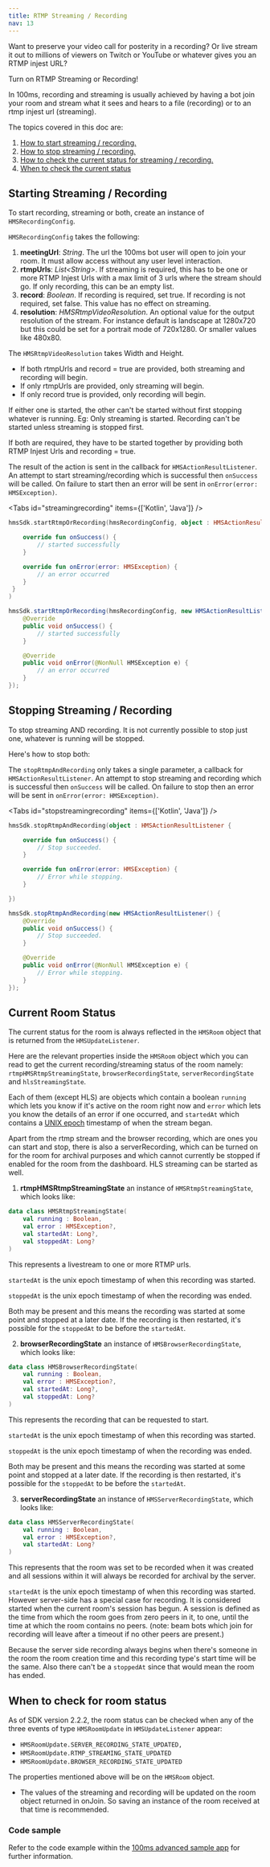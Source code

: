 ```yaml
---
title: RTMP Streaming / Recording
nav: 13
---
```


Want to preserve your video call for posterity in a recording? Or live stream it out to millions of viewers on Twitch or YouTube or whatever gives you an RTMP injest URL?

Turn on RTMP Streaming or Recording!

In 100ms, recording and streaming is usually achieved by having a bot join your room and stream what it sees and hears to a file (recording) or to an rtmp injest url (streaming).

The topics covered in this doc are:

1. [How to start streaming / recording.](#starting-streaming-recording)
2. [How to stop streaming / recording.](#stopping-streaming-recording)
3. [How to check the current status for streaming / recording.](#current-room-status)
4. [When to check the current status](#when-to-check-for-room-status)

## Starting Streaming / Recording

To start recording, streaming or both, create an instance of `HMSRecordingConfig`.

`HMSRecordingConfig` takes the following:

1. **meetingUrl**: _String_. The url the 100ms bot user will open to join your room. It must allow access without any user level interaction.
2. **rtmpUrls**: _List<String\>_. If streaming is required, this has to be one or more RTMP Injest Urls with a max limit of 3 urls where the stream should go. If only recording, this can be an empty list.
3. **record**: _Boolean_. If recording is required, set true. If recording is not required, set false. This value has no effect on streaming.
4. **resolution**: _HMSRtmpVideoResolution_. An optional value for the output resolution of the stream. For instance default is landscape at 1280x720 but this could be set for a portrait mode of 720x1280. Or smaller values like 480x80.

The `HMSRtmpVideoResolution` takes Width and Height.

-   If both rtmpUrls and record = true are provided, both streaming and recording will begin.
-   If only rtmpUrls are provided, only streaming will begin.
-   If only record true is provided, only recording will begin.

If either one is started, the other can't be started without first stopping whatever is running.
Eg: Only streaming is started. Recording can't be started unless streaming is stopped first.

If both are required, they have to be started together by providing both RTMP Injest Urls and recording = true.

The result of the action is sent in the callback for `HMSActionResultListener`. An attempt to start streaming/recording which is successful then `onSuccess` will be called. On failure to start then an error will be sent in `onError(error: HMSException)`.

<Tabs id="streamingrecording" items={['Kotlin', 'Java']} />

<Tab id='streamingrecording-0'>

```kotlin
hmsSdk.startRtmpOrRecording(hmsRecordingConfig, object : HMSActionResultListener {

    override fun onSuccess() {
        // started successfully
    }

    override fun onError(error: HMSException) {
        // an error occurred
    }
 }
)
```

</Tab>

<Tab id='streamingrecording-1'>

```java
hmsSdk.startRtmpOrRecording(hmsRecordingConfig, new HMSActionResultListener() {
    @Override
    public void onSuccess() {
        // started successfully
    }

    @Override
    public void onError(@NonNull HMSException e) {
        // an error occurred
    }
});
```

</Tab>

## Stopping Streaming / Recording

To stop streaming AND recording. It is not currently possible to stop just one, whatever is running will be stopped.

Here's how to stop both:

The `stopRtmpAndRecording` only takes a single parameter, a callback for `HMSActionResultListener`. An attempt to stop streaming and recording which is successful then `onSuccess` will be called. On failure to stop then an error will be sent in `onError(error: HMSException)`.

<Tabs id="stopstreamingrecording" items={['Kotlin', 'Java']} />

<Tab id='stopstreamingrecording-0'>

```kotlin
hmsSdk.stopRtmpAndRecording(object : HMSActionResultListener {

    override fun onSuccess() {
        // Stop succeeded.
    }

    override fun onError(error: HMSException) {
        // Error while stopping.
    }

})

```

</Tab>

<Tab id='stopstreamingrecording-1'>

```java
hmsSdk.stopRtmpAndRecording(new HMSActionResultListener() {
    @Override
    public void onSuccess() {
        // Stop succeeded.
    }

    @Override
    public void onError(@NonNull HMSException e) {
        // Error while stopping.
    }
});
```

</Tab>

## Current Room Status

The current status for the room is always reflected in the `HMSRoom` object that is returned from the `HMSUpdateListener`.

Here are the relevant properties inside the `HMSRoom` object which you can read to get the current recording/streaming status of the room namely: `rtmpHMSRtmpStreamingState`, `browserRecordingState`, `serverRecordingState` and `hlsStreamingState`.

Each of them (except HLS) are objects which contain a boolean `running` which lets you know if it's active on the room right now and `error` which lets you know the details of an error if one occurred, and `startedAt` which contains a [UNIX epoch](https://www.epochconverter.com/) timestamp of when the stream began.

Apart from the rtmp stream and the browser recording, which are ones you can start and stop, there is also a serverRecording, which can be turned on for the room for archival purposes and which cannot currently be stopped if enabled for the room from the dashboard. HLS streaming can be started as well.

1. **rtmpHMSRtmpStreamingState** an instance of `HMSRtmpStreamingState`, which looks like:

```kotlin
data class HMSRtmpStreamingState(
    val running : Boolean,
    val error : HMSException?,
    val startedAt: Long?,
    val stoppedAt: Long?
)
```

This represents a livestream to one or more RTMP urls.

`startedAt` is the unix epoch timestamp of when this recording was started.

`stoppedAt` is the unix epoch timestamp of when the recording was ended.

Both may be present and this means the recording was started at some point and stopped at a later date. If the recording is then restarted, it's possible for the `stoppedAt` to be before the `startedAt`.

2. **browserRecordingState** an instance of `HMSBrowserRecordingState`, which looks like:

```kotlin
data class HMSBrowserRecordingState(
    val running : Boolean,
    val error : HMSException?,
    val startedAt: Long?,
    val stoppedAt: Long?
)
```

This represents the recording that can be requested to start.

`startedAt` is the unix epoch timestamp of when this recording was started.

`stoppedAt` is the unix epoch timestamp of when the recording was ended.

Both may be present and this means the recording was started at some point and stopped at a later date. If the recording is then restarted, it's possible for the `stoppedAt` to be before the `startedAt`.

3. **serverRecordingState** an instance of `HMSServerRecordingState`, which looks like:

```kotlin
data class HMSServerRecordingState(
    val running : Boolean,
    val error : HMSException?,
    val startedAt: Long?
)
```

This represents that the room was set to be recorded when it was created and all sessions within it will always be recorded for archival by the server.

`startedAt` is the unix epoch timestamp of when this recording was started. However server-side has a special case for recording. It is considered started when the current room's session has begun. A session is defined as the time from which the room goes from zero peers in it, to one, until the time at which the room contains no peers. (note: beam bots which join for recording will leave after a timeout if no other peers are present.)

Because the server side recording always begins when there's someone in the room the room creation time and this recording type's start time will be the same. Also there can't be a `stoppedAt` since that would mean the room has ended.

## When to check for room status

As of SDK version 2.2.2, the room status can be checked when any of the three events of type `HMSRoomUpdate` in `HMSUpdateListener` appear:

-   `HMSRoomUpdate.SERVER_RECORDING_STATE_UPDATED,`
-   `HMSRoomUpdate.RTMP_STREAMING_STATE_UPDATED`
-   `HMSRoomUpdate.BROWSER_RECORDING_STATE_UPDATED`

The properties mentioned above will be on the `HMSRoom` object.

-   The values of the streaming and recording will be updated on the room object returned in onJoin.
    So saving an instance of the room received at that time is recommended.

### Code sample

Refer to the code example within the [100ms advanced sample app](https://github.com/100mslive/100ms-android/blob/0ebfc6527bafbda7236d5245dedb5fefb262bfcc/app/src/main/java/live/hms/app2/ui/meeting/MeetingViewModel.kt#L295) for further information.
